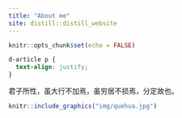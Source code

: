 ```yaml
---
title: "About me"
site: distill::distill_website
---
```


```r
knitr::opts_chunk$set(echo = FALSE)
```

```css
d-article p {
  text-align: justify;
}
```

君子所性，虽大行不加焉，虽穷居不损焉，分定故也。

```r
knitr::include_graphics("img/quehua.jpg")
```
